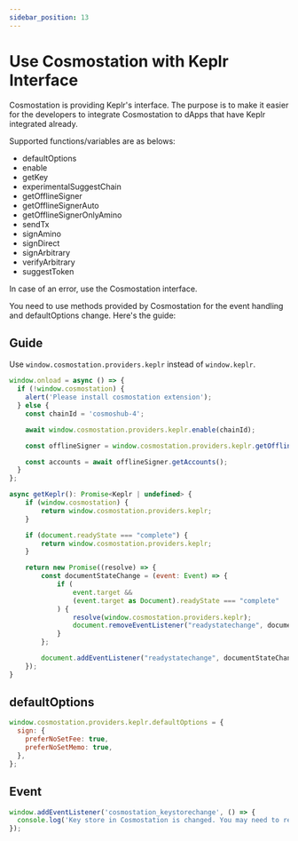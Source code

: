 ```yaml
---
sidebar_position: 13
---
```


# Use Cosmostation with Keplr Interface

Cosmostation is providing Keplr's interface. The purpose is to make it easier for the developers to integrate Cosmostation to dApps that have Keplr integrated already.

Supported functions/variables are as belows:

- defaultOptions
- enable
- getKey
- experimentalSuggestChain
- getOfflineSigner
- getOfflineSignerAuto
- getOfflineSignerOnlyAmino
- sendTx
- signAmino
- signDirect
- signArbitrary
- verifyArbitrary
- suggestToken

In case of an error, use the Cosmostation interface.

You need to use methods provided by Cosmostation for the event handling and defaultOptions change.
Here's the guide:

## Guide

Use `window.cosmostation.providers.keplr` instead of `window.keplr`.

```javascript
window.onload = async () => {
  if (!window.cosmostation) {
    alert('Please install cosmostation extension');
  } else {
    const chainId = 'cosmoshub-4';

    await window.cosmostation.providers.keplr.enable(chainId);

    const offlineSigner = window.cosmostation.providers.keplr.getOfflineSigner(chainId);

    const accounts = await offlineSigner.getAccounts();
  }
};
```

```javascript
async getKeplr(): Promise<Keplr | undefined> {
    if (window.cosmostation) {
        return window.cosmostation.providers.keplr;
    }

    if (document.readyState === "complete") {
        return window.cosmostation.providers.keplr;
    }

    return new Promise((resolve) => {
        const documentStateChange = (event: Event) => {
            if (
                event.target &&
                (event.target as Document).readyState === "complete"
            ) {
                resolve(window.cosmostation.providers.keplr);
                document.removeEventListener("readystatechange", documentStateChange);
            }
        };

        document.addEventListener("readystatechange", documentStateChange);
    });
}
```

## defaultOptions

```javascript
window.cosmostation.providers.keplr.defaultOptions = {
  sign: {
    preferNoSetFee: true,
    preferNoSetMemo: true,
  },
};
```

## Event

```javascript
window.addEventListener('cosmostation_keystorechange', () => {
  console.log('Key store in Cosmostation is changed. You may need to refetch the account info.');
});
```
